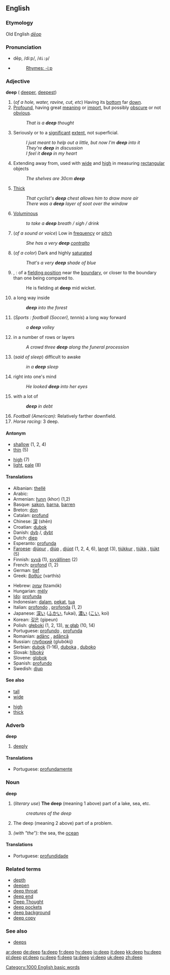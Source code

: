 ==English==
{{rank|seem|book|story|470|deep|meet|interest|brother}}

===Etymology===
Old English ''[[dēop]]''
===Pronunciation===
*dēp, /diːp/, /<tt>di:p</tt>/
*{{audio|en-us-deep.ogg|Audio (US)}}
*:[[Rhymes:English:-iːp|Rhymes: -iːp]]

===Adjective===
'''deep''' ({{compare}} [[deeper]], {{super}} [[deepest]])

# (''of a hole, water, ravine, cut, etc'') Having its [[bottom]] far [[down]].
# [[Profound]], having great [[meaning]] or [[import]], but possibly [[obscure]] or not [[obvious]].
#: ''That is a '''deep''' thought''
# Seriously or to a [[significant]] [[extent]], not superficial.
#: ''I just meant to help out a little, but now I'm '''deep''' into it''
#: ''They're '''deep''' in discussion''
#: ''I feel it '''deep''' in my heart''
# Extending away from, used with [[wide]] and [[high]] in measuring [[rectangular]] objects
#: ''The shelves are 30cm '''deep'''''
# [[Thick]]
#: ''That cyclist's '''deep''' chest allows him to draw more air''
#: ''There was a '''deep''' layer of soot over the window''
# [[Voluminous]]
#: ''to take a '''deep''' breath / sigh / drink''
# (''of a sound or voice'') Low in [[frequency]] or [[pitch]]
#: ''She has a very '''deep''' [[contralto]]''
# (''of a color'') Dark and highly [[saturated]]
#: ''That's a very '''deep''' shade of blue''
# {{cricket}}, {{baseball}}: of a [[fielding position]] near the [[boundary]], or closer to the boundary than one being compared to.
#: He is fielding at '''deep''' mid wicket.
# a long way inside
#: '''''deep''' into the forest''
# {{sports}} (''Sports : football (Soccer), tennis'') a long way forward
#: ''a '''deep''' volley''
# in a number of rows or layers
#: ''A crowd three '''deep''' along the funeral procession''
# (''said of sleep'') difficult to awake
#: ''in a '''deep''' sleep''
# right into one's mind
#: ''He looked '''deep''' into her eyes''
# with a lot of
#: '''''deep''' in debt''
# ''Football (American):'' Relatively farther downfield.
# ''Horse racing:'' 3 deep.

====Antonym====
{{top}}
*[[shallow]] (1, 2, 4)
*[[thin]] (5)
{{mid}}
*[[high]] (7)
*[[light]], [[pale]] (8)
{{bottom}}

====Translations====
{{top}}
*Albanian: [[thellë]]
*Arabic: {{ARchar|[[عميق]]}} {{IPAchar|(ʕamíyuq)}}
*Armenian: [[խոր]] (khor) (1,2)
*Basque: [[sakon]], [[barna]], [[barren]]
*Breton: [[don]]
*Catalan: [[profund]]
*Chinese: [[深]] (shēn)
*Croatian: [[dubok]]
*Danish: [[dyb]] {{m}}/{{f}}, [[dybt]] {{n}}
*Dutch: [[diep]]
*Esperanto: [[profunda]]
*[[Faroese]]: [[djúpur]] {{m}}, [[djúp]] {{f}}, [[djúpt]] {{n}} (1, 2, 4, 6), [[langt]] (3), [[tjúkkur]] {{m}}, [[tjúkk]] {{f}}, [[tjúkt]] {{n}} (5) 
*Finnish: [[syvä]] (1), [[syvällinen]] (2)
*French: [[profond]] (1, 2)
*German: [[tief]]
*Greek: [[βαθύς]] (varthís)
{{mid}}
*Hebrew: [[עמוק]] (tzamók)
*Hungarian: [[mély]]
*[[Ido]]: [[profunda]]
*Indonesian: [[dalam]], [[pekat]], [[tua]]
*Italian: [[profondo]] {{m}}, [[profonda]] {{f}} (1, 2)
*Japanese: [[深い]] ([[ふかい]], fukai), [[濃い]] ([[こい]], koi)
*Korean: [[깊은]] (gipeun)
*Polish: [[głęboki]] (1, 2, 13), [[w głąb]] (10, 14)
*Portuguese: [[profundo]] {{m}}, [[profunda]] {{f}} 
*Romanian: [[adânc]] {{m}}, [[adâncă]] {{f}}
*Russian: [[глубокий]] (glubókij)
*Serbian: [[dubok]] {{m}} (1-16), [[duboka]] {{f}}, [[duboko]] {{n}}
*Slovak: [[hlboký]]
*Slovene: [[globok]]
*Spanish: [[profundo]]
*Swedish: [[djup]]
{{bottom}}

====See also====
{{top}}
*[[tall]]
*[[wide]]
{{mid}}
*[[high]]
*[[thick]]
{{bottom}}

===Adverb===
'''deep'''

# [[deeply]]

====Translations====
* Portuguese: [[profundamente]]

===Noun===
'''deep'''  {{uncountable}}

# (''literary use'') '''The deep''' (meaning 1 above) part of a lake, sea, etc.
#: ''creatures of the deep''
# {{US}} {{rare}} The deep (meaning 2 above) part of a problem.
# ''(with "the"):'' the sea, the [[ocean]]

====Translations====
* Portuguese: [[profundidade]] {{f}}

===Related terms===
* [[depth]]
* [[deepen]]
* [[deep throat]]
* [[deep end]]
* [[Deep Thought]]
* [[deep pockets]]
* [[deep background]]
* [[deep copy]]

===See also===
*[[deeps]]

[[Category:1000 English basic words]]

[[ar:deep]]
[[de:deep]]
[[fa:deep]]
[[fr:deep]]
[[hy:deep]]
[[io:deep]]
[[it:deep]]
[[kk:deep]]
[[hu:deep]]
[[pl:deep]]
[[pt:deep]]
[[ru:deep]]
[[fi:deep]]
[[ta:deep]]
[[vi:deep]]
[[uk:deep]]
[[zh:deep]]